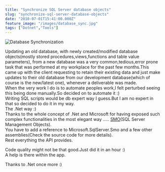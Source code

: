 ```yaml
---
title: "Synchronize SQL Server database objects"
slug: "synchronize-sql-server-database-objects"
date: "2010-07-01T15:41:00.000Z"
feature_image: "/images/database_sync.jpg"
tags: ["Dotnet","Tools"]
---
```


![Database Synchronization](/images/database_sync.jpg)

Updating an old database, with newly created/modified database objects(mostly stored procedures,views,functions and table value parameters), from a new database was a very common,tedious,error prone task that was performed at my workplace for the past few months.This came up with the client requesting to retain their existing data and just make updates to their old database from our development database(which of course is the new/latest one), whenever a deliverable was made.  
When the very work I do is to automate peoples work,I felt perturbed seeing this being done manually.So decided on to automate it :)  
Writing SQL scripts would be db expert way I guess.But I am no expert in that so decided to do it in my way.  
The .Net way :)  
Thanks to the whole concept of .Net and Microsoft for having exposed such complex functionalities in the most elegant way ..... [SMO](http://msdn.microsoft.com/en-us/library/ms162169.aspx)(SQL Server Management Objects).  
You have to add a reference to Microsoft.SqlServer.Smo and a few other assemblies(Check the source code for more details).  
Rest everything the API provides.

Code quality might not be that good.Just did it in an hour :)  
A help is there within the app.

Thanks to .Net once more :)